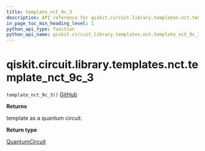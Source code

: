 ```yaml
---
title: template_nct_9c_3
description: API reference for qiskit.circuit.library.templates.nct.template_nct_9c_3
in_page_toc_min_heading_level: 1
python_api_type: function
python_api_name: qiskit.circuit.library.templates.nct.template_nct_9c_3
---
```


# qiskit.circuit.library.templates.nct.template\_nct\_9c\_3

<span id="qiskit.circuit.library.templates.nct.template_nct_9c_3" />

`template_nct_9c_3()` [GitHub](https://github.com/qiskit/qiskit/tree/stable/0.17/qiskit/circuit/library/templates/nct/template_nct_9c_3.py "view source code")

**Returns**

template as a quantum circuit.

**Return type**

[QuantumCircuit](qiskit.circuit.QuantumCircuit "qiskit.circuit.QuantumCircuit")

